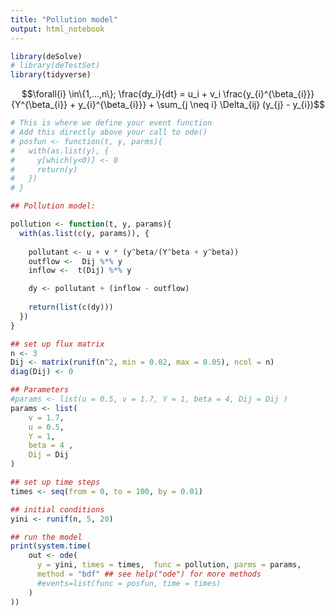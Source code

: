 ```yaml
---
title: "Pollution model"
output: html_notebook
---
```


```r
library(deSolve)
# library(deTestSet)
library(tidyverse)
```


$$\forall{i} \in\{1,...,n\}; \frac{dy_i}{dt} = u_i + v_i \frac{y_{i}^{\beta_{i}}}{Y^{\beta_{i}} + y_{i}^{\beta_{i}}} 
+ \sum_{j \neq i} \Delta_{ij} (y_{j} - y_{i})$$

```r

# This is where we define your event function
# Add this directly above your call to ode()
# posfun <- function(t, y, parms){
#   with(as.list(y), {
#     y[which(y<0)] <- 0  
#     return(y)
#   })
# }

## Pollution model:

pollution <- function(t, y, params){
  with(as.list(c(y, params)), {
    
    pollutant <- u + v * (y^beta/(Y^beta + y^beta))
    outflow <-  Dij %*% y
    inflow <-  t(Dij) %*% y

    dy <- pollutant + (inflow - outflow)
    
    return(list(c(dy)))
  })
}

## set up flux matrix
n <- 3
Dij <- matrix(runif(n^2, min = 0.02, max = 0.05), ncol = n)
diag(Dij) <- 0

## Parameters
#params <- list(u = 0.5, v = 1.7, Y = 1, beta = 4, Dij = Dij )
params <- list(
    v = 1.7,
    u = 0.5,
    Y = 1,
    beta = 4 ,
    Dij = Dij
)

## set up time steps
times <- seq(from = 0, to = 100, by = 0.01)

## initial conditions
yini <- runif(n, 5, 20)

## run the model
print(system.time(
    out <- ode(
      y = yini, times = times,  func = pollution, parms = params,
      method = "bdf" ## see help("ode") for more methods
      #events=list(func = posfun, time = times)
    )
))

```